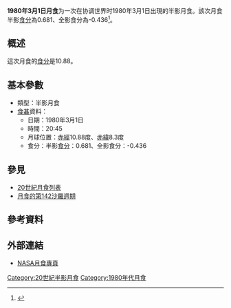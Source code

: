{{Notability|time=2022-05-10T08:39:36+00:00}}
{{Infobox lunar eclipse
| date        = 1980年3月1日
| time        = 20:45
| nature     = 半影月食
| saros       = 142
| gamma           = 1.227
| magnitude      = 半影食分：0.681<br/>全影食分：-0.436
| par_duration   = 
| tot_duration    = 
| chart               = Lunar eclipse chart close-1980Mar01.png
}}
'''1980年3月1日月食'''为一次在协调世界时1980年3月1日出現的半影月食。該次月食半影[[食分|食分]]為0.681、全影食分為-0.436<ref name="nasa_catalog_list">{{cite web|url=http://eclipse.gsfc.nasa.gov/LEcat/LE1901-2000.html|title=Lunar Eclipses: 1901 to 2000|language=en|publisher=[[NASA|NASA]]|archiveurl=https://web.archive.org/web/20080331031357/http://eclipse.gsfc.nasa.gov/LEcat/LE1901-2000.html|archivedate=2008-03-31|deadurl=yes|accessdate=2016-09-10}}</ref>。

== 概述 ==
這次月食的[[食分|食分]]是10.88。

== 基本參數 ==
{{NoteUTC}}
* 類型：半影月食
*[[食甚|食甚]]資料：
** 日期：1980年3月1日
** 時間：20:45
** 月球位置：[[赤經|赤經]]10.88度、[[赤緯|赤緯]]8.3度
** 食分：半影[[食分|食分]]：0.681、全影食分：-0.436


== 參見 ==
{{portal box|天文學}}
* [[20世紀月食列表|20世紀月食列表]]
* [[月食的第142沙羅週期|月食的第142沙羅週期]]

== 參考資料 ==
{{reflist}}

== 外部連結 ==
* [http://eclipse.gsfc.nasa.gov/lunar.html NASA月食專頁]{{Wayback|url=http://eclipse.gsfc.nasa.gov/lunar.html |date=20181231235927 }}{{en icon}}
{{Lunar-eclipse-stub}}
{{月食}}

[[Category:20世紀半影月食|Category:20世紀半影月食]]
[[Category:1980年代月食|Category:1980年代月食]]